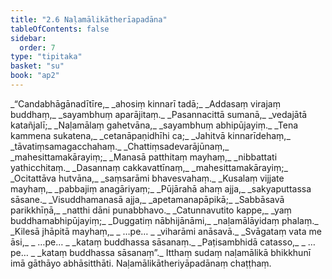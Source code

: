 ```yaml
---
title: "2.6 Naḷamālikātherīapadāna"
tableOfContents: false
sidebar:
  order: 7
type: "tipitaka"
basket: "su"
book: "ap2"
---
```



<DynamicBreadcrumb />

<Division number="86" book="ap2" bookNo="20" page="23">

<Paragraph number="252" type="verses" book="ap2">
_“Candabhāgānadītīre,_  
_ahosiṃ kinnarī tadā;_  
_Addasaṃ virajaṃ buddhaṃ,_  
_sayambhuṃ aparājitaṃ._  

</Paragraph>

</Division>
<Division number="87" book="ap2" bookNo="20" page="23">

<Paragraph number="253" type="verses" book="ap2">
_Pasannacittā sumanā,_  
_vedajātā katañjalī;_  
_Naḷamālaṃ gahetvāna,_  
_sayambhuṃ abhipūjayiṃ._  

</Paragraph>

</Division>
<Division number="88" book="ap2" bookNo="20" page="53">

<Paragraph number="254" type="verses" book="ap2">
_Tena kammena sukatena,_  
_cetanāpaṇidhīhi ca;_  
_Jahitvā kinnarīdehaṃ,_  
_tāvatiṃsamagacchahaṃ._  

</Paragraph>

</Division>
<Division number="89" book="ap2" bookNo="20" page="53">

<Paragraph number="255" type="verses" book="ap2">
_Chattiṃsadevarājūnaṃ,_  
_mahesittamakārayiṃ;_  
_Manasā patthitaṃ mayhaṃ,_  
_nibbattati yathicchitaṃ._  

</Paragraph>

</Division>
<Division number="90" book="ap2" bookNo="20" page="53">

<Paragraph number="256" type="verses" book="ap2">
_Dasannaṃ cakkavattīnaṃ,_  
_mahesittamakārayiṃ;_  
_Ocitattāva hutvāna,_  
_saṃsarāmi bhavesvahaṃ._  

</Paragraph>

</Division>
<Division number="91" book="ap2" bookNo="20" page="53">

<Paragraph number="257" type="verses" book="ap2">
_Kusalaṃ vijjate mayhaṃ,_  
_pabbajiṃ anagāriyaṃ;_  
_Pūjārahā ahaṃ ajja,_  
_sakyaputtassa sāsane._  

</Paragraph>

</Division>
<Division number="92" book="ap2" bookNo="20" page="53">

<Paragraph number="258" type="verses" book="ap2">
_Visuddhamanasā ajja,_  
_apetamanapāpikā;_  
_Sabbāsavā parikkhīṇā,_  
_natthi dāni punabbhavo._  

</Paragraph>

</Division>
<Division number="93" book="ap2" bookNo="20" page="54">

<Paragraph number="259" type="verses" book="ap2">
_Catunnavutito kappe,_  
_yaṃ buddhamabhipūjayiṃ;_  
_Duggatiṃ nābhijānāmi,_  
_naḷamālāyidaṃ phalaṃ._  

</Paragraph>

</Division>
<Division number="94" book="ap2" bookNo="20" page="54">

<Paragraph number="260" type="verses" book="ap2">
_Kilesā jhāpitā mayhaṃ,_  
_ …pe… _  
_viharāmi anāsavā._  

</Paragraph>

</Division>
<Division number="95" book="ap2" bookNo="20" page="54">

<Paragraph number="261" type="verses" book="ap2">
_Svāgataṃ vata me āsi,_  
_ …pe… _  
_kataṃ buddhassa sāsanaṃ._  

</Paragraph>

</Division>
<Division number="96" book="ap2" bookNo="20" page="63">

<Paragraph number="262" type="verses" book="ap2">
_Paṭisambhidā catasso,_  
_ …pe… _  
_kataṃ buddhassa sāsanaṃ”._  

</Paragraph>

<Paragraph number="263" book="ap2">
Itthaṃ sudaṃ naḷamālikā bhikkhunī imā gāthāyo abhāsitthāti.

</Paragraph>
</Division>

<Paragraph number="264" type="center" book="ap2">
Naḷamālikātheriyāpadānaṃ chaṭṭhaṃ.
</Paragraph>